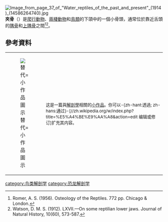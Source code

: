 [[File:Image_from_page_37_of_"Water_reptiles_of_the_past_and_present"_(1914)_(14586264740).jpg|thumb]]{{恐龍頭部骨骼}}'''夾骨'''（{{lang-en|splenial bone}}）是[[爬行动物|爬行動物]]、[[两栖动物|兩棲動物]]和[[鳥類|鳥類]]的下頜中的一個小骨頭，通常位於靠近舌頭的[[隅骨|隅骨]]和[[上隅骨|上隅骨]]之間<ref>Romer, A. S. (1956). Osteology of the Reptiles. 772 pp. Chicago & London.</ref><ref>Watson, D. M. S. (1912). LXVII.—On some reptilian lower jaws. Journal of Natural History, 10(60), 573-587.</ref>。

== 參考資料 ==
<references />
{| class="metadata plainlinks stub" role="presentation" style="background:transparent"
|[[File:Bone.png|替代=小作品圖示]]
| style="font-size:smaller" |这是一篇與[[解剖學|解剖學]]相關的[[wikipedia:小作品|小作品]]。你可以-{zh-hant:透過; zh-hans:通过}-[//zh.wikipedia.org/w/index.php?title=%E5%A4%BE%E9%AA%A8&action=edit 编辑或修订]扩充其内容。<div class="plainlinks hlist navbar mini" style="position: absolute; right: 15px; display: none;">
* [[Template:Anatomy-stub|<abbr title="该模板">-{zh-hans:查; zh-hant:閱}-</abbr>]]
* [[Template_talk:Anatomy-stub|<abbr title="讨论该模板">论</abbr>]]
* [//zh.wikipedia.org/w/index.php?title=Template:Anatomy-stub&action=edit <abbr title="编辑该模板">编</abbr>]
</div>
|}

[[category:鸟类解剖学|category:鸟类解剖学]]
[[category:恐龙解剖学|category:恐龙解剖学]]